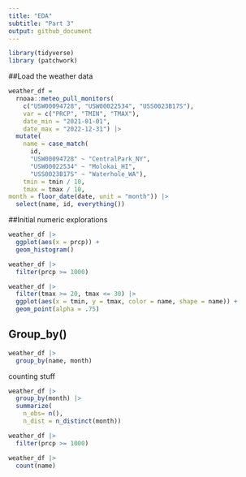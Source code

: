 ```yaml
---
title: "EDA"
subtitle: "Part 3"
output: github_document
---
```


```r
library(tidyverse)
library (patchwork)
```

##Load the weather data
```r
weather_df = 
  rnoaa::meteo_pull_monitors(
    c("USW00094728", "USW00022534", "USS0023B17S"),
    var = c("PRCP", "TMIN", "TMAX"), 
    date_min = "2021-01-01",
    date_max = "2022-12-31") |>
  mutate(
    name = case_match(
      id, 
      "USW00094728" ~ "CentralPark_NY", 
      "USW00022534" ~ "Molokai_HI",
      "USS0023B17S" ~ "Waterhole_WA"),
    tmin = tmin / 10,
    tmax = tmax / 10,
month = floor_date(date, unit = "month")) |>
  select(name, id, everything())

```

##Initial numeric explorations
```r
weather_df |> 
  ggplot(aes(x = prcp)) + 
  geom_histogram()
```

```r
weather_df |> 
  filter(prcp >= 1000)
```

```r
weather_df |> 
  filter(tmax >= 20, tmax <= 30) |> 
  ggplot(aes(x = tmin, y = tmax, color = name, shape = name)) + 
  geom_point(alpha = .75)
```

## Group_by()
```r
weather_df |>
  group_by(name, month)
```

counting stuff
```r
weather_df |>
  group_by(month) |>
  summarize(
    n_obs= n(),
    n_dist = n_distinct(month))
```

```r
weather_df |> 
  filter(prcp >= 1000)
```

```r
weather_df |>
  count(name)
```


